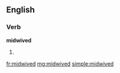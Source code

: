 ==English==

===Verb===
'''midwived'''

# {{past of|[[midwife]]}}

[[fr:midwived]]
[[mg:midwived]]
[[simple:midwived]]